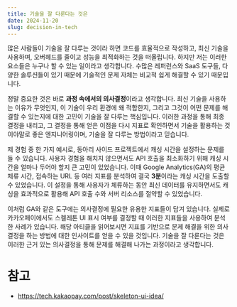 ```yaml
---
title: 기술을 잘 다룬다는 것은
date: 2024-11-20
slug: decision-in-tech
---
```


많은 사람들이 기술을 잘 다루는 것이라 하면 코드를 효율적으로 작성하고, 최신 기술을 사용하며, 오버헤드를 줄이고 성능을 최적화하는 것을 떠올립니다. 하지만 저는 이러한 요소들은 누구나 할 수 있는 일이라고 생각합니다. 수많은 레퍼런스와 SaaS 도구들, 다양한 솔루션들이 있기 때문에 기술적인 문제 자체는 비교적 쉽게 해결할 수 있기 때문입니다.

정말 중요한 것은 바로 **과정 속에서의 의사결정**이라고 생각합니다. 최신 기술을 사용하는 이유가 무엇인지, 이 기술이 우리 환경에 왜 적합한지, 그리고 그것이 어떤 문제를 해결할 수 있는지에 대한 고민이 기술을 잘 다루는 핵심입니다. 이러한 과정을 통해 최종 결정을 내리고, 그 결정을 통해 얻은 이점을 다시 지표로 확인하면서 기술을 활용하는 것이야말로 좋은 엔지니어링이며, 기술을 잘 다루는 방법이라고 믿습니다.

제 경험 중 한 가지 예시로, 동아리 사이드 프로젝트에서 캐싱 시간을 설정하는 문제를 들 수 있습니다. 사용자 경험을 해치지 않으면서도 API 호출을 최소화하기 위해 캐싱 시간을 얼마나 두어야 할지 큰 고민이 있었습니다. 이때 Google Analytics(GA)의 평균 체류 시간, 접속하는 URL 등 여러 지표를 분석하여 결국 **3분**이라는 캐싱 시간을 도출할 수 있었습니다. 이 설정을 통해 사용자가 체류하는 동안 최신 데이터를 유지하면서도 캐싱을 효과적으로 활용해 API 호출 수와 서버 리소스를 절약할 수 있었습니다.

이처럼 GA와 같은 도구에는 의사결정에 필요한 유용한 지표들이 담겨 있습니다. 실제로 카카오페이에서도 스켈레톤 UI 표시 여부를 결정할 때 이러한 지표들을 사용하여 분석한 사례가 있습니다. 해당 아티클을 읽어보시면 지표를 기반으로 문제 해결을 위한 의사결정을 하는 방법에 대한 인사이트를 얻을 수 있을 것입니다. 기술을 잘 다룬다는 것은 이러한 근거 있는 의사결정을 통해 문제를 해결해 나가는 과정이라고 생각합니다.

# 참고

- https://tech.kakaopay.com/post/skeleton-ui-idea/
